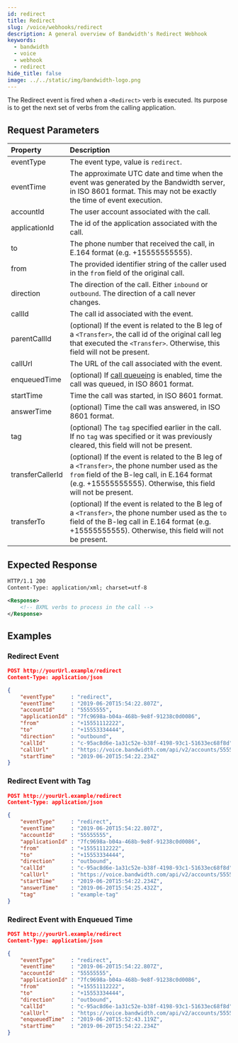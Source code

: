 ```yaml
---
id: redirect
title: Redirect
slug: /voice/webhooks/redirect
description: A general overview of Bandwidth's Redirect Webhook
keywords:
  - bandwidth
  - voice
  - webhook
  - redirect
hide_title: false
image: ../../static/img/bandwidth-logo.png
---
```



The Redirect event is fired when a `<Redirect>` verb is executed.  Its purpose is to get the next set of verbs from the calling application.

## Request Parameters

| Property         | Description |
|:-----------------|:------------|
| eventType        | The event type, value is `redirect`. |
| eventTime        | The approximate UTC date and time when the event was generated by the Bandwidth server, in ISO 8601 format. This may not be exactly the time of event execution. |
| accountId        | The user account associated with the call. |
| applicationId    | The id of the application associated with the call. |
| to               | The phone number that received the call, in E.164 format (e.g. +15555555555). |
| from             | The provided identifier string of the caller used in the `from` field of the original call. |
| direction        | The direction of the call. Either `inbound` or `outbound`. The direction of a call never changes. |
| callId           | The call id associated with the event. |
| parentCallId     | (optional) If the event is related to the B leg of a `<Transfer>`, the call id of the original call leg that executed the `<Transfer>`. Otherwise, this field will not be present. |
| callUrl          | The URL of the call associated with the event. |
| enqueuedTime     | (optional) If [call queueing](/apis/voice#operation/createCall) is enabled, time the call was queued, in ISO 8601 format. |
| startTime        | Time the call was started, in ISO 8601 format. |
| answerTime       | (optional) Time the call was answered, in ISO 8601 format. |
| tag              | (optional) The `tag` specified earlier in the call. If no `tag` was specified or it was previously cleared, this field will not be present. |
| transferCallerId | (optional) If the event is related to the B leg of a `<Transfer>`, the phone number used as the `from` field of the B-leg call, in E.164 format (e.g. +15555555555). Otherwise, this field will not be present. |
| transferTo       | (optional) If the event is related to the B leg of a `<Transfer>`, the phone number used as the `to` field of the B-leg call in E.164 format (e.g. +15555555555). Otherwise, this field will not be present. |

## Expected Response

```xml
HTTP/1.1 200
Content-Type: application/xml; charset=utf-8

<Response>
    <!-- BXML verbs to process in the call -->
</Response>
```

## Examples

### Redirect Event

```json
POST http://yourUrl.example/redirect
Content-Type: application/json

{
	"eventType"     : "redirect",
	"eventTime"     : "2019-06-20T15:54:22.807Z",
	"accountId"     : "55555555",
	"applicationId" : "7fc9698a-b04a-468b-9e8f-91238c0d0086",
	"from"          : "+15551112222",
	"to"            : "+15553334444",
	"direction"     : "outbound",
	"callId"        : "c-95ac8d6e-1a31c52e-b38f-4198-93c1-51633ec68f8d",
	"callUrl"       : "https://voice.bandwidth.com/api/v2/accounts/55555555/calls/c-95ac8d6e-1a31c52e-b38f-4198-93c1-51633ec68f8d",
	"startTime"     : "2019-06-20T15:54:22.234Z"
}
```

### Redirect Event with Tag

```json
POST http://yourUrl.example/redirect
Content-Type: application/json

{
	"eventType"     : "redirect",
	"eventTime"     : "2019-06-20T15:54:22.807Z",
	"accountId"     : "55555555",
	"applicationId" : "7fc9698a-b04a-468b-9e8f-91238c0d0086",
	"from"          : "+15551112222",
	"to"            : "+15553334444",
	"direction"     : "outbound",
	"callId"        : "c-95ac8d6e-1a31c52e-b38f-4198-93c1-51633ec68f8d",
	"callUrl"       : "https://voice.bandwidth.com/api/v2/accounts/55555555/calls/c-95ac8d6e-1a31c52e-b38f-4198-93c1-51633ec68f8d",
	"startTime"     : "2019-06-20T15:54:22.234Z",
	"answerTime"    : "2019-06-20T15:54:25.432Z",
	"tag"           : "example-tag"
}
```

### Redirect Event with Enqueued Time

```json
POST http://yourUrl.example/redirect
Content-Type: application/json

{
	"eventType"     : "redirect",
	"eventTime"     : "2019-06-20T15:54:22.807Z",
	"accountId"     : "55555555",
	"applicationId" : "7fc9698a-b04a-468b-9e8f-91238c0d0086",
	"from"          : "+15551112222",
	"to"            : "+15553334444",
	"direction"     : "outbound",
	"callId"        : "c-95ac8d6e-1a31c52e-b38f-4198-93c1-51633ec68f8d",
	"callUrl"       : "https://voice.bandwidth.com/api/v2/accounts/55555555/calls/c-95ac8d6e-1a31c52e-b38f-4198-93c1-51633ec68f8d",
	"enqueuedTime"  : "2019-06-20T15:52:43.119Z",
	"startTime"     : "2019-06-20T15:54:22.234Z"
}
```